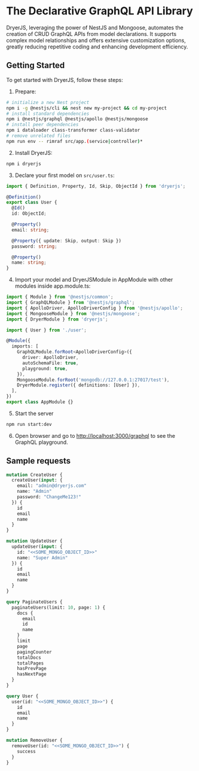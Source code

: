 # The Declarative GraphQL API Library

DryerJS, leveraging the power of NestJS and Mongoose,
automates the creation of CRUD GraphQL APIs from model declarations.
It supports complex model relationships and offers extensive customization options,
greatly reducing repetitive coding and enhancing development efficiency.

## Getting Started

To get started with DryerJS, follow these steps:

1. Prepare:

```bash copy
# initialize a new Nest project
npm i -g @nestjs/cli && nest new my-project && cd my-project
# install standard dependencies
npm i @nestjs/graphql @nestjs/apollo @nestjs/mongoose
# install peer dependencies
npm i dataloader class-transformer class-validator
# remove unrelated files
npm run env -- rimraf src/app.(service|controller)*
```

2. Install DryerJS:

```bash copy
npm i dryerjs
```

3. Declare your first model on `src/user.ts`:

```ts copy
import { Definition, Property, Id, Skip, ObjectId } from 'dryerjs';

@Definition()
export class User {
  @Id()
  id: ObjectId;

  @Property()
  email: string;

  @Property({ update: Skip, output: Skip })
  password: string;

  @Property()
  name: string;
}
```

4. Import your model and DryerJSModule in AppModule with other modules inside app.module.ts:

```ts copy
import { Module } from '@nestjs/common';
import { GraphQLModule } from '@nestjs/graphql';
import { ApolloDriver, ApolloDriverConfig } from '@nestjs/apollo';
import { MongooseModule } from '@nestjs/mongoose';
import { DryerModule } from 'dryerjs';

import { User } from './user';

@Module({
  imports: [
    GraphQLModule.forRoot<ApolloDriverConfig>({
      driver: ApolloDriver,
      autoSchemaFile: true,
      playground: true,
    }),
    MongooseModule.forRoot('mongodb://127.0.0.1:27017/test'),
    DryerModule.register({ definitions: [User] }),
  ],
})
export class AppModule {}
```

5. Start the server

  ```bash copy
  npm run start:dev
  ```

6. Open browser and go to [http://localhost:3000/graphql](http://localhost:3000/graphql) to see the GraphQL playground.

## Sample requests

```graphql copy
mutation CreateUser {
  createUser(input: {
    email: "admin@dryerjs.com"
    name: "Admin"
    password: "ChangeMe123!"
  }) {
    id
    email
    name
  }
}
```

```graphql copy
mutation UpdateUser {
  updateUser(input: {
    id: "<<SOME_MONGO_OBJECT_ID>>"
    name: "Super Admin"
  }) {
    id
    email
    name
  }
}
```

```graphql copy
query PaginateUsers {
  paginateUsers(limit: 10, page: 1) {
    docs {
      email
      id
      name
    }
    limit
    page
    pagingCounter
    totalDocs
    totalPages
    hasPrevPage
    hasNextPage
  }
}
```

```graphql copy
query User {
  user(id: "<<SOME_MONGO_OBJECT_ID>>") {
    id
    email
    name
  }
}
```

```graphql copy
mutation RemoveUser {
  removeUser(id: "<<SOME_MONGO_OBJECT_ID>>") {
    success
  }
}
```
